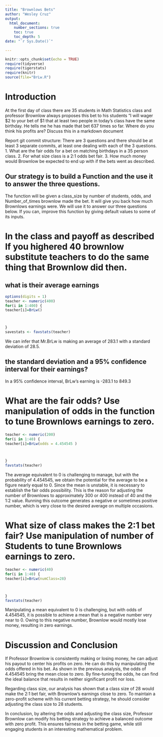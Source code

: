```yaml
---
title: "Brownlows Bets"
author: "Wesley Cruz"
output: 
  html_document:
    number_sections: true
    toc: true
    toc_depth: 5
date: "`r Sys.Date()`"    
    
---
```

```r
knitr::opts_chunk$set(echo = TRUE)
require(tidyverse)
require(tigerstats)
require(knitr)
source(file="BrLw.R")
```


<!-- We recommend you use git branches -- create a separate branch for each major section i.e. Introduction, Methods, Results, Inferential Results, and Discussion and Conclusions - leave the YAML block untouched until the final merge where you put in your own name !-->

# Introduction

<!--In this section you explain what you are trying to show.  Where did the data come from?  What is the research or other question you are trying to answer?!-->

 At the first day of class there are 35 students in Math Statistics class and professor Brownlow always proposes this bet to his students "I will wager $2 to your bet of $1 that at least two people in today's class have  the same birthday.  He tells me he has made that bet 637 times so far. Where do you think his profits are? Discuss this in a markdown document
 
Report git commit structure:
There are 3 questions and there should be at least 3 separate commits, at least one dealing with each of the 3 questions.
1. What are the fair odds for a bet on matching birthdays in a 35 person class.
2. For what size class is a 2:1 odds bet fair.
3. How much money would Brownlow be expected to end up with if the bets went as described.

## Our strategy is to build a Function and the use it to answer the three questions. 

The function will be given a class_size by number of students, odds, and Number_of_times brownlow made the bet.  It will give you back how much Brownlows earnings were. We will use it to answer our three questions below. If you can, improve this function by giving default values to some of its inputs. 

# In the class and payoff as described  If you highered 40 brownlow substitute teachers to do the same thing that Brownlow did then.

## what is their average earnings

```r
options(digits = 1)
teacher <- numeric(400) 
for(i in 1:400) {
teacher[i]=BrLw()



}
savestats <- favstats(teacher)
```

We can infer that Mr.BrLw is making an average of 283.1 with a standard deviation of 28.5.

## the standard deviation and a 95% confidence interval for their earnings?

In a 95% confidence interval, BrLw’s earning is -283.1 to 849.3  


<!--Explain and display your method of coming up with a 95% confidence interval of  professor Brownlows winnings (or losings)-->

# What are the fair odds? Use manipulation of odds in the function to tune Brownlows earnings to zero. 

```r
teacher <- numeric(200) 
for(i in 1:40) {
teacher[i]=BrLw(odds = 4.454545 )



}
favstats(teacher)
```

The average equivalent to 0 is challenging to manage, but with the probability of 4.454545, we obtain the potential for the average to be a figure nearly equal to 0. Since the mean is unstable, it is necessary to establish the fair odds possibility. This is the reason for adjusting the number of Brownlows to approximately 300 or 400 instead of 40 and the 1:2 value. Running this outcome generates a negative or sometimes positive number, which is very close to the desired average on multiple occasions.

<!--Decide on your methods:  In this section explain the approach you will take to attack the issue --- how will you decide on a likely estimate of professor Brownlow's earnings or losses after 637 bets. Also explain how you construct a 95% confidence interval about your estimate of his winnings !-->




# What size of class makes the 2:1 bet fair?  Use manipulation of number of Students to tune Brownlows earnings to zero.

<!--Explain and display the results of your method of coming up with the estimate of professor Brownlows betting profits!-->

```r
teacher <- numeric(40) 
for(i in 1:40) {
teacher[i]=BrLw(numClass=28)



}
favstats(teacher)
```

Manipulating a mean equivalent to 0 is challenging, but with odds of 4.454545, it is possible to achieve a mean that is a negative number very near to 0. Owing to this negative number, Brownlow would mostly lose money, resulting in zero earnings.

# Discussion and Conclusion

<!--Discussion and conclusion here.  If professor Brownlow is consistantly making or losing money how could he change his payout so that his profits center on zero?  Also discuss what size his class should be in order to have his current scheme balance at zero profit.!-->

If Professor Brownlow is consistently making or losing money, he can adjust his payout to center his profits on zero. He can do this by manipulating the odds offered in his bet. As shown in the previous analysis, the odds of 4.454545 bring the mean close to zero. By fine-tuning the odds, he can find the ideal balance that results in neither significant profit nor loss.

Regarding class size, our analysis has shown that a class size of 28 would make the 2:1 bet fair, with Brownlow's earnings close to zero. To maintain a zero-profit scheme with his current betting strategy, he should consider adjusting the class size to 28 students.

In conclusion, by altering the odds and adjusting the class size, Professor Brownlow can modify his betting strategy to achieve a balanced outcome with zero profit. This ensures fairness in the betting game, while still engaging students in an interesting mathematical problem.